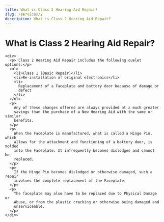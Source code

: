 ```yaml
---
title: What is Class 2 Hearing Aid Repair?
slug: /services/2
description: What is Class 2 Hearing Aid Repair?
---
```

# What is Class 2 Hearing Aid Repair?
    <div>
      <p> Class 2 Hearing Aid Repair includes the following ouelet options:</p>
      <ul>
        <li>Class 1 (Basic Repair)</li>
        <li>Re-installation of original electronics</li>
        <li>
          Replacement of a Faceplate and battery door because of damage or
          defect
        </li>
      </ul>
      <p>
        Any of these changes offered are always provided at a much greater
        savings than the purchase of a New Hearing Aid with the same or similar
        benefits.
      </p>
      <p>
        When the Faceplate is manufactured, what is called a Hinge Pin, which
        allows for the attachment and functioning of a battery door, is molded
        into the Faceplate. It infrequently becomes dislodged and cannot be
        replaced.
      </p>
      <p>
        If the Hinge Pin becomes dislodged or otherwise damaged, such a repair
        involves the complete replacement of the Faceplate.
      </p>
      <p>
        The faceplate may also have to be replaced due to Physical Damage or
        Abuse, or from the plastic cracking or otherwise being damaged and
        unserviceable.
      </p>
    </div>
